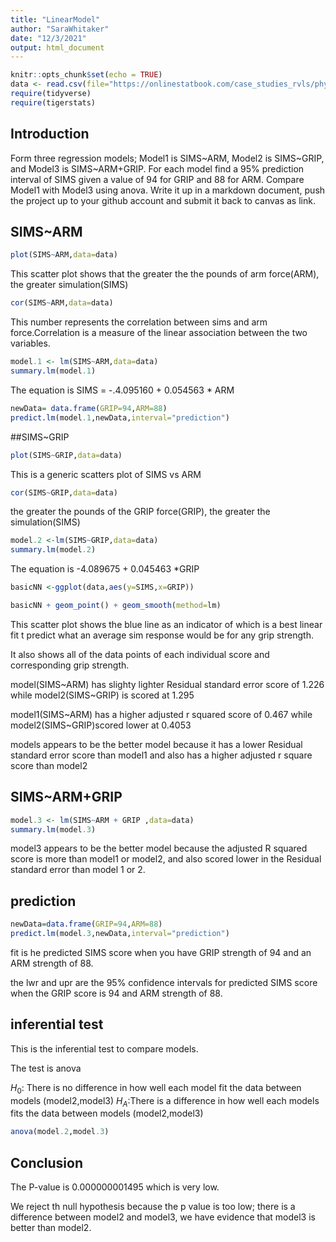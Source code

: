 ```yaml
---
title: "LinearModel"
author: "SaraWhitaker"
date: "12/3/2021"
output: html_document
---
```


```r
knitr::opts_chunk$set(echo = TRUE)
data <- read.csv(file="https://onlinestatbook.com/case_studies_rvls/physical_strength/data.txt",sep="",header=TRUE) 
require(tidyverse)
require(tigerstats)
```

## Introduction

Form three regression models; Model1 is SIMS~ARM, Model2 is SIMS~GRIP, and Model3 is SIMS~ARM+GRIP. For each model find a 95% prediction interval of SIMS given a value of 94  for GRIP and 88 for ARM. Compare Model1 with Model3 using anova. Write it up in a markdown document, push the project up to your github account and submit it back to canvas as link. 

## SIMS~ARM 

```r
plot(SIMS~ARM,data=data)
```

This scatter plot shows that the greater the the pounds of arm force(ARM), the greater simulation(SIMS)


```r
cor(SIMS~ARM,data=data)
```

This number represents the correlation between sims and arm force.Correlation is a measure of the linear association between the two variables. 

```r
model.1 <- lm(SIMS~ARM,data=data)
summary.lm(model.1)
```
The equation is SIMS = -.4.095160 + 0.054563 * ARM

```r
newData= data.frame(GRIP=94,ARM=88)
predict.lm(model.1,newData,interval="prediction")
```



##SIMS~GRIP
```r
plot(SIMS~GRIP,data=data)
```

This is a generic scatters plot of SIMS vs ARM
```r
cor(SIMS~GRIP,data=data)
```
the greater the pounds of the GRIP force(GRIP), the greater the simulation(SIMS)
```r
model.2 <-lm(SIMS~GRIP,data=data)
summary.lm(model.2)
```
The equation is -4.089675 + 0.045463 *GRIP
```r
basicNN <-ggplot(data,aes(y=SIMS,x=GRIP))
```

```r
basicNN + geom_point() + geom_smooth(method=lm)
```

This scatter plot shows the blue line as an indicator of which is a best linear fit t predict what an average sim response would be for any grip strength.

It also shows all of the data points of each individual score and corresponding grip strength.

model(SIMS~ARM) has slighty lighter Residual standard error score of 1.226 while model2(SIMS~GRIP) is scored at 1.295

model1(SIMS~ARM) has a higher adjusted r squared score of 0.467 while model2(SIMS~GRIP)scored lower at 0.4053

models appears to be the better model because it has a lower Residual standard error score than model1 and also has a higher adjusted r square score than model2

## SIMS~ARM+GRIP


```r
model.3 <- lm(SIMS~ARM + GRIP ,data=data)
summary.lm(model.3)
``` 
model3 appears to be the better model because the adjusted R squared score is more than model1 or model2, and also scored lower in the Residual standard error than model 1 or 2.

## prediction 

```r
newData=data.frame(GRIP=94,ARM=88)
predict.lm(model.3,newData,interval="prediction")
```
fit is he predicted SIMS score when you have GRIP strength of 94 and an ARM strength of 88.

the lwr and upr are the 95% confidence intervals for predicted SIMS score when the GRIP score is 94 and ARM strength of 88.

## inferential test 

This is the inferential test to compare models.

The test is anova 

$H_0$: There is no difference in how well each model fit the data between models (model2,model3)
$H_A$:There is a difference in how well each models fits the data between models (model2,model3)

```r
anova(model.2,model.3)
```
## Conclusion

The P-value is 0.000000001495 which is very low.

We reject th null hypothesis because the p value is too low; there is a difference between model2 and model3, we have evidence that model3 is better than model2.

